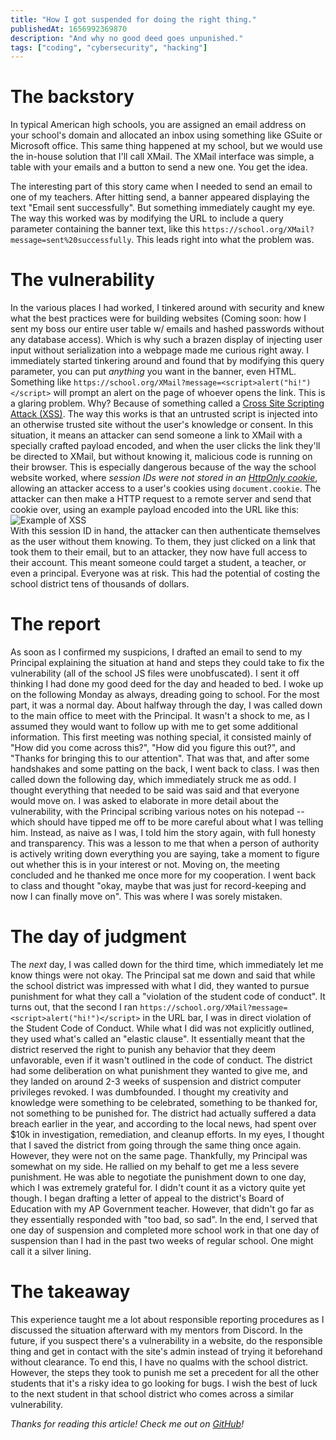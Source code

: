 ```yaml
---
title: "How I got suspended for doing the right thing."
publishedAt: 1656992369870
description: "And why no good deed goes unpunished."
tags: ["coding", "cybersecurity", "hacking"]
---
```


# The backstory

In typical American high schools, you are assigned an email address on your school's domain and allocated an inbox using something like GSuite or Microsoft office.
This same thing happened at my school, but we would use the in-house solution that I'll call XMail. The XMail interface was simple, a table with your emails and a button to send a new one. You get the idea.

<XMailTable />

The interesting part of this story came when I needed to send an email to one of my teachers. After hitting send, a banner appeared displaying the text "Email sent successfully". But something immediately caught my eye.
The way this worked was by modifying the URL to include a query parameter containing the banner text, like this `https://school.org/XMail?message=sent%20successfully`. This leads right into what the problem was.

# The vulnerability

In the various places I had worked, I tinkered around with security and knew what the best practices were for building websites (Coming soon: how I sent my boss our entire user table w/ emails and hashed passwords without any database access). Which is why such a brazen display of injecting user input without serialization into a webpage made me curious right away. I immediately started tinkering around and found that by modifying this query parameter, you can put _anything_ you want in the banner, even HTML.
Something like `https://school.org/XMail?message=<script>alert("hi!")</script>` will prompt an alert on the page of whoever opens the link. This is a glaring problem.
Why? Because of something called a [Cross Site Scripting Attack (XSS)](https://owasp.org/www-community/attacks/xss/). The way this works is that an untrusted script is injected into an otherwise trusted site without the user's knowledge or consent.
In this situation, it means an attacker can send someone a link to XMail with a specially crafted payload encoded, and when the user clicks the link they'll be directed to XMail, but without knowing it, malicious code is running on their browser. This is especially dangerous because of the way the school website worked, where _session IDs were not stored in an [HttpOnly cookie](https://owasp.org/www-community/HttpOnly)_, allowing an attacker access to a user's cookies using `document.cookie`.
The attacker can then make a HTTP request to a remote server and send that cookie over, using an example payload encoded into the URL like this: ![Example of XSS](/imgs/xss-example.png)  
With this session ID in hand, the attacker can then authenticate themselves as the user without them knowing. To them, they just clicked on a link that took them to their email, but to an attacker, they now have full access to their account. This meant someone could target a student, a teacher, or even a principal. Everyone was at risk.
This had the potential of costing the school district tens of thousands of dollars.

# The report

As soon as I confirmed my suspicions, I drafted an email to send to my Principal explaining the situation at hand and steps they could take to fix the vulnerability (all of the school JS files were unobfuscated). I sent it off thinking I had done my good deed for the day and headed to bed. I woke up on the following Monday as always, dreading going to school. For the most part, it was a normal day.
About halfway through the day, I was called down to the main office to meet with the Principal. It wasn't a shock to me, as I assumed they would want to follow up with me to get some additional information. This first meeting was nothing special, it consisted mainly of "How did you come across this?", "How did you figure this out?", and "Thanks for bringing this to our attention". That was that, and after some handshakes and some patting on the back, I went back to class.
I was then called down the following day, which immediately struck me as odd. I thought everything that needed to be said was said and that everyone would move on. I was asked to elaborate in more detail about the vulnerability, with the Principal scribing various notes on his notepad -- which should have tipped me off to be more careful about what I was telling him. Instead, as naive as I was, I told him the story again, with full honesty and transparency.
This was a lesson to me that when a person of authority is actively writing down everything you are saying, take a moment to figure out whether this is in your interest or not. Moving on, the meeting concluded and he thanked me once more for my cooperation. I went back to class and thought "okay, maybe that was just for record-keeping and now I can finally move on". This was where I was sorely mistaken.

# The day of judgment

The _next_ day, I was called down for the third time, which immediately let me know things were not okay. The Principal sat me down and said that while the school district was impressed with what I did, they wanted to pursue punishment for what they call a "violation of the student code of conduct".
It turns out, that the second I ran `https://school.org/XMail?message=<script>alert("hi!")</script>` in the URL bar, I was in direct violation of the Student Code of Conduct. While what I did was not explicitly outlined, they used what's called an "elastic clause". It essentially meant that the district reserved the right to punish any behavior that they deem unfavorable, even if it wasn't outlined in the code of conduct.
The district had some deliberation on what punishment they wanted to give me, and they landed on around 2-3 weeks of suspension and district computer privileges revoked.
I was dumbfounded. I thought my creativity and knowledge were something to be celebrated, something to be thanked for, not something to be punished for. The district had actually suffered a data breach earlier in the year, and according to the local news, had spent over $10k in investigation, remediation, and cleanup efforts. In my eyes, I thought that I saved the district from going through the same thing once again. However, they were not on the same page.
Thankfully, my Principal was somewhat on my side. He rallied on my behalf to get me a less severe punishment. He was able to negotiate the punishment down to one day, which I was extremely grateful for. I didn't count it as a victory quite yet though. I began drafting a letter of appeal to the district's Board of Education with my AP Government teacher. However, that didn't go far as they essentially responded with "too bad, so sad".
In the end, I served that one day of suspension and completed more school work in that one day of suspension than I had in the past two weeks of regular school. One might call it a silver lining.

# The takeaway

This experience taught me a lot about responsible reporting procedures as I discussed the situation afterward with my mentors from Discord. In the future, if you suspect there's a vulnerability in a website, do the responsible thing and get in contact with the site's admin instead of trying it beforehand without clearance. To end this, I have no qualms with the school district.
However, the steps they took to punish me set a precedent for all the other students that it's a risky idea to go looking for bugs. I wish the best of luck to the next student in that school district who comes across a similar vulnerability.

_Thanks for reading this article! Check me out on [GitHub](https://github.com/zaida04)!_
